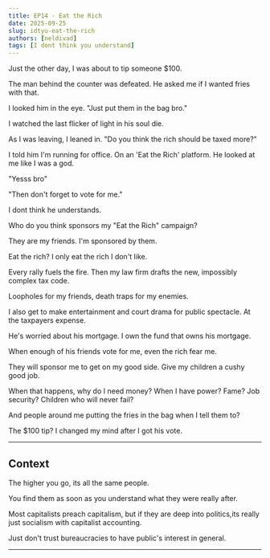 ```yaml
---
title: EP14 - Eat the Rich
date: 2025-09-25
slug: idtyu-eat-the-rich
authors: [neldivad]
tags: [I dont think you understand]
---
```


Just the other day, I was about to tip someone $100. 

The man behind the counter was defeated. He asked me if I wanted fries with that.

I looked him in the eye. "Just put them in the bag bro."

I watched the last flicker of light in his soul die.

As I was leaving, I leaned in. "Do you think the rich should be taxed more?"

I told him I'm running for office. On an 'Eat the Rich' platform. He looked at me like I was a god.

"Yesss bro"

"Then don't forget to vote for me."

<!--truncate-->

I dont think he understands.

Who do you think sponsors my "Eat the Rich" campaign?

They are my friends. I'm sponsored by them.

Eat the rich? I only eat the rich I don't like.

Every rally fuels the fire. Then my law firm drafts the new, impossibly complex tax code. 

Loopholes for my friends, death traps for my enemies. 

I also get to make entertainment and court drama for public spectacle. At the taxpayers expense.

He's worried about his mortgage. I own the fund that owns his mortgage.

When enough of his friends vote for me, even the rich fear me. 

They will sponsor me to get on my good side. Give my children a cushy good job. 

When that happens, why do I need money? When I have power? Fame? Job security? Children who will never fail?

And people around me putting the fries in the bag when I tell them to?

The $100 tip? I changed my mind after I got his vote. 

---
## Context

The higher you go, its all the same people. 

You find them as soon as you understand what they were really after. 

Most capitalists preach capitalism, but if they are deep into politics,its really just socialism with capitalist accounting. 

Just don't trust bureaucracies to have public's interest in general. 

---
